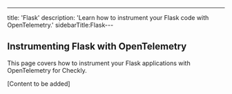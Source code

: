 ---
title: 'Flask'
description: 'Learn how to instrument your Flask code with OpenTelemetry.'
sidebarTitle:Flask---

## Instrumenting Flask with OpenTelemetry

This page covers how to instrument your Flask applications with OpenTelemetry for Checkly.

[Content to be added] 
